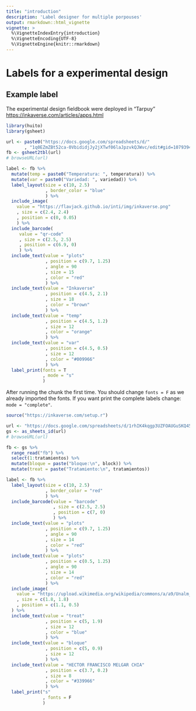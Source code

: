 ```yaml
---
title: "introduction"
description: 'Label designer for multiple porpouses'
output: rmarkdown::html_vignette
vignette: >
  %\VignetteIndexEntry{introduction}
  %\VignetteEncoding{UTF-8}
  %\VignetteEngine{knitr::rmarkdown}
---
```


# Labels for a experimental design

## Example label

The experimental design fieldbook were deployed in "Tarpuy" <https://inkaverse.com/articles/apps.html>

```r
library(huito)
library(gsheet)

url <- paste0("https://docs.google.com/spreadsheets/d/"
       , "1q0EZmZBt52ca-0VbididjJy2jXTwf06laJpzvkQJWvc/edit#gid=107939497")
fb <- gsheet2tbl(url)
# browseURL(url)

label <- fb %>% 
  mutate(temp = paste0("Temperatura: ", temperatura)) %>% 
  mutate(var = paste0("Variedad: ", variedad)) %>% 
  label_layout(size = c(10, 2.5)
               , border_color = "blue"
               ) %>%
  include_image(
    value = "https://flavjack.github.io/inti/img/inkaverse.png"
    , size = c(2.4, 2.4)
    , position = c(0, 0.05)
    ) %>%
  include_barcode(
     value = "qr-code"
     , size = c(2.5, 2.5)
     , position = c(6.9, 0)
     ) %>%
  include_text(value = "plots"
               , position = c(9.7, 1.25)
               , angle = 90
               , size = 15
               , color = "red"
               ) %>%
  include_text(value = "Inkaverse"
               , position = c(4.5, 2.1)
               , size = 18
               , color = "brown"
               ) %>%
  include_text(value = "temp"
               , position = c(4.5, 1.2)
               , size = 12
               , color = "orange"
               ) %>%
  include_text(value = "var"
               , position = c(4.5, 0.5)
               , size = 12
               , color = "#009966"
               ) %>%
  label_print(fonts = T
              , mode = "s"
              )

```

After running the chunk the first time. You should change `fonts = F` as we already imported the fonts. If you want print the complete labels change: `mode = "complete"`.


```r
source("https://inkaverse.com/setup.r")

url <- "https://docs.google.com/spreadsheets/d/1rhIK4kqgp3UZFOAUGuSKQ45W7MpY98IxpQZSRb67LUY/edit#gid=334632135"
gs <- as_sheets_id(url)
# browseURL(url)

fb <- gs %>% 
  range_read("fb") %>% 
  select(1:tratamientos) %>% 
  mutate(bloque = paste("bloque:\n", block)) %>% 
  mutate(treat = paste("Tratamiento:\n", tratamientos)) 

label <- fb %>% 
  label_layout(size = c(10, 2.5)
               , border_color = "red"
               ) %>% 
  include_barcode(value = "barcode"
                  , size = c(2.5, 2.5)
                  , position = c(7, 0)
                  ) %>%
  include_text(value = "plots"
               , position = c(9.7, 1.25)
               , angle = 90
               , size = 14
               , color = "red"
               ) %>%
  include_text(value = "plots"
               , position = c(0.5, 1.25)
               , angle = 90
               , size = 14
               , color = "red"
               ) %>%
  include_image(
    value = "https://upload.wikimedia.org/wikipedia/commons/a/a9/Unalm_logo.png"
    , size = c(1.8, 1.8)
    , position = c(1.1, 0.5)
  ) %>%
  include_text(value = "treat"
               , position = c(5, 1.9)
               , size = 12
               , color = "blue"
               ) %>%
  include_text(value = "bloque"
               , position = c(5, 0.9)
               , size = 12
               ) %>%
  include_text(value = "HECTOR FRANCISCO MELGAR CHIA"
               , position = c(3.7, 0.2)
               , size = 8
               , color = "#339966"
               ) %>% 
  label_print("s"
              , fonts = F
              )
```

